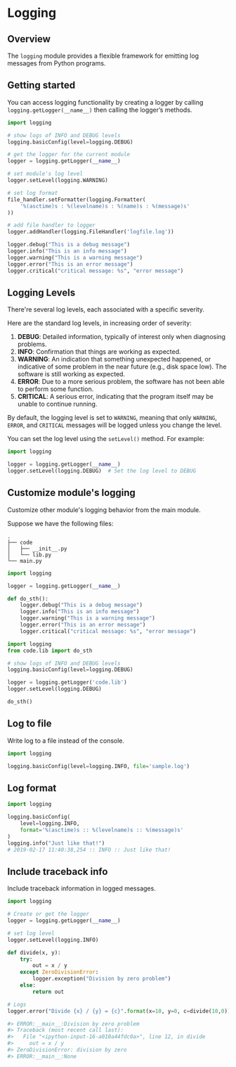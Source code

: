 # Logging

## Overview

The `logging` module provides a flexible framework for emitting log messages from Python programs.


## Getting started

You can access logging functionality by creating a logger by calling `logging.getLogger(__name__)` then calling the logger’s methods.

```py
import logging

# show logs of INFO and DEBUG levels
logging.basicConfig(level=logging.DEBUG)

# get the logger for the current module
logger = logging.getLogger(__name__)

# set module's log level
logger.setLevel(logging.WARNING)

# set log format
file_handler.setFormatter(logging.Formatter(
    '%(asctime)s : %(levelname)s : %(name)s : %(message)s'
))

# add file handler to logger
logger.addHandler(logging.FileHandler('logfile.log'))

logger.debug("This is a debug message")
logger.info("This is an info message")
logger.warning("This is a warning message")
logger.error("This is an error message")
logger.critical("critical message: %s", "error message")
```


## Logging Levels

There're several log levels, each associated with a specific severity.

Here are the standard log levels, in increasing order of severity:
1. **DEBUG**: Detailed information, typically of interest only when diagnosing problems.
2. **INFO**: Confirmation that things are working as expected.
3. **WARNING**: An indication that something unexpected happened, or indicative of some problem in the near future (e.g., disk space low). The software is still working as expected.
4. **ERROR**: Due to a more serious problem, the software has not been able to perform some function.
5. **CRITICAL**: A serious error, indicating that the program itself may be unable to continue running.

By default, the logging level is set to `WARNING`, meaning that only `WARNING`, `ERROR`, and `CRITICAL` messages will be logged unless you change the level.

You can set the log level using the `setLevel()` method. For example:
```python
import logging

logger = logging.getLogger(__name__)
logger.setLevel(logging.DEBUG)  # Set the log level to DEBUG
```


## Customize module's logging

Customize other module's logging behavior from the main module.

Suppose we have the following files:
```
.
├── code
│   ├── __init__.py
│   └── lib.py
└── main.py
```

```py filename="code/lib.py"
import logging

logger = logging.getLogger(__name__)

def do_sth():
    logger.debug("This is a debug message")
    logger.info("This is an info message")
    logger.warning("This is a warning message")
    logger.error("This is an error message")
    logger.critical("critical message: %s", "error message")
```

```py filename="main.py"
import logging
from code.lib import do_sth

# show logs of INFO and DEBUG levels
logging.basicConfig(level=logging.DEBUG)

logger = logging.getLogger('code.lib')
logger.setLevel(logging.DEBUG)

do_sth()
```

## Log to file

Write log to a file instead of the console.
```py
import logging

logging.basicConfig(level=logging.INFO, file='sample.log')
```


## Log format

```py
import logging

logging.basicConfig(
    level=logging.INFO, 
    format='%(asctime)s :: %(levelname)s :: %(message)s'
)
logging.info("Just like that!")
# 2019-02-17 11:40:38,254 :: INFO :: Just like that!
```


## Include traceback info

Include traceback information in logged messages.

```py
import logging

# Create or get the logger
logger = logging.getLogger(__name__)

# set log level
logger.setLevel(logging.INFO)

def divide(x, y):
    try:
        out = x / y
    except ZeroDivisionError:
        logger.exception("Division by zero problem")
    else:
        return out

# Logs
logger.error("Divide {x} / {y} = {c}".format(x=10, y=0, c=divide(10,0)))

#> ERROR:__main__:Division by zero problem
#> Traceback (most recent call last):
#>   File "<ipython-input-16-a010a44fdc0a>", line 12, in divide
#>     out = x / y
#> ZeroDivisionError: division by zero
#> ERROR:__main__:None
```
